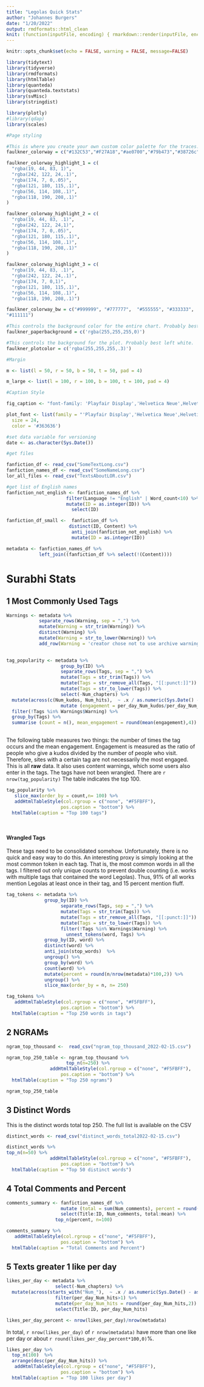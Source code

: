```yaml
---
title: "Legolas Quick Stats"
author: "Johannes Burgers"
date: "1/20/2022"
output: rmdformats::html_clean
knit: (function(inputFile, encoding) { rmarkdown::render(inputFile, encoding = encoding, output_file = file.path(dirname(inputFile), 'index.html')) })
---
```


```r
knitr::opts_chunk$set(echo = FALSE, warning = FALSE, message=FALSE)
```


```r

library(tidytext)
library(tidyverse)
library(rmdformats)
library(htmlTable)
library(quanteda)
library(quanteda.textstats)
library(svMisc)
library(stringdist)

library(plotly)
#library(qdap)
library(scales)
```

```r
#Page styling

#This is where you create your own custom color palette for the traces.
faulkner_colorway = c("#132C53","#F27A18","#ae0700","#79b473","#38726c","#76bed0","#6b2d5c","#448b2d","#e6d812")

faulkner_colorway_highlight_1 = c(
  "rgba(19, 44, 83, 1)",
  "rgba(242, 122, 24,.1)",
  "rgba(174, 7, 0,.05)",
  "rgba(121, 180, 115,.1)",
  "rgba(56, 114, 108,.1)",
  "rgba(118, 190, 208,.1)"
)

faulkner_colorway_highlight_2 = c(
  "rgba(19, 44, 83, .1)",
  "rgba(242, 122, 24,1)",
  "rgba(174, 7, 0,.05)",
  "rgba(121, 180, 115,.1)",
  "rgba(56, 114, 108,.1)",
  "rgba(118, 190, 208,.1)"
)

faulkner_colorway_highlight_3 = c(
  "rgba(19, 44, 83, .1)",
  "rgba(242, 122, 24,.1)",
  "rgba(174, 7, 0,1)",
  "rgba(121, 180, 115,.1)",
  "rgba(56, 114, 108,.1)",
  "rgba(118, 190, 208,.1)")

faulkner_colorway_bw = c("#999999", "#777777",	"#555555", "#333333",	
"#111111")

#This controls the background color for the entire chart. Probably best left white.
faulkner_paperbackground = c('rgba(255,255,255,0)')

#This controls the background for the plot. Probably best left white.
faulkner_plotcolor = c('rgba(255,255,255,.3)')

#Margin 

m <- list(l = 50, r = 50, b = 50, t = 50, pad = 4)

m_large <- list(l = 100, r = 100, b = 100, t = 100, pad = 4)

#Caption Style

fig_caption <- "font-family: 'Playfair Display','Helvetica Neue',Helvetica,Arial,sans-serif; font-weight: normal; font-size:90%"

plot_font <- list(family = "'Playfair Display','Helvetica Neue',Helvetica,Arial,sans-serif",
  size = 24,
  color = '#363636')
```

```r
#set data variable for versioning
date <- as.character(Sys.Date())
```


```r
#get files

fanfiction_df <- read_csv("SomeTextLong.csv")
fanfiction_names_df <- read_csv("SomeNameLong.csv")
lor_all_files <- read_csv("TextsAboutLOR.csv")
```

```r
#get list of English names
fanfiction_not_english <- fanfiction_names_df %>% 
                      filter(Language != "English" | Word_count<10) %>% 
                      mutate(ID = as.integer(ID)) %>% 
                        select(ID)

```

```r
fanfiction_df_small <-  fanfiction_df %>% 
                       distinct(ID, Content) %>% 
                        anti_join(fanfiction_not_english) %>% 
                        mutate(ID = as.integer(ID))
```


```r
metadata <- fanfiction_names_df %>% 
            left_join((fanfiction_df %>% select(!(Content))))
```



# Surabhi Stats

## 1 Most Commonly Used Tags


```r
Warnings <- metadata %>% 
            separate_rows(Warning, sep = ",") %>% 
            mutate(Warning = str_trim(Warning)) %>% 
            distinct(Warning) %>% 
            mutate(Warning = str_to_lower(Warning)) %>% 
            add_row(Warning = 'creator chose not to use archive warnings')
  

tag_popularity <- metadata %>% 
                    group_by(ID) %>% 
                    separate_rows(Tags, sep = ",") %>% 
                    mutate(Tags = str_trim(Tags)) %>% 
                    mutate(Tags = str_remove_all(Tags, "[[:punct:]]")) %>%  
                    mutate(Tags = str_to_lower(Tags)) %>% 
                    select(-Num_chapters) %>% 
  mutate(across(c(Num_kudos, Num_hits),  ~ .x / as.numeric(Sys.Date() - as.Date(Date_published)), .names = "per_day_{.col}"))  %>% 
                    mutate (engagement = per_day_Num_kudos/per_day_Num_hits) %>% 
  filter(!Tags %in% Warnings$Warning) %>%
  group_by(Tags) %>%
  summarise (count = n(), mean_engagement = round(mean(engagement),4))
                   
```
The following table measures two things: the number of times the tag occurs and the mean engagement. Engagement is measured as the ratio of people who give a kudos divided by the number of people who visit. Therefore, sites with a certain tag are not necessarily the most engaged. This is all **raw** data. It also uses content warnings, which some users also enter in the tags. The tags have not been wrangled. There are `r nrow(tag_popularity)` The table indicates the top 100.

```r
tag_popularity %>% 
   slice_max(order_by = count,n= 100) %>% 
   addHtmlTableStyle(col.rgroup = c("none", "#F5FBFF"),
                    pos.caption = "bottom") %>%
  htmlTable(caption = "Top 100 tags")

  
```

#### Wrangled Tags
These tags need to be consolidated somehow. Unfortunately, there is no quick and easy way to do this. An interesting proxy is simply looking at the most common token in each tag. That is, the most common words in all the tags. I filtered out only unique counts to prevent double counting (i.e. works with multiple tags that contained the word Legolas). Thus, 91% of all works mention Legolas at least once in their tag, and 15 percent mention fluff.

```r
tag_tokens <- metadata %>% 
              group_by(ID) %>% 
                    separate_rows(Tags, sep = ",") %>% 
                    mutate(Tags = str_trim(Tags)) %>% 
                    mutate(Tags = str_remove_all(Tags, "[[:punct:]]")) %>%  
                    mutate(Tags = str_to_lower(Tags)) %>% 
                    filter(!Tags %in% Warnings$Warning) %>%
                      unnest_tokens(word, Tags) %>%  
              group_by(ID, word) %>% 
              distinct(word) %>% 
              anti_join(stop_words)  %>% 
              ungroup() %>%
              group_by(word) %>% 
              count(word) %>% 
              mutate(percent = round(n/nrow(metadata)*100,2)) %>% 
              ungroup() %>% 
              slice_max(order_by = n, n= 250)

```

```r
tag_tokens %>% 
   addHtmlTableStyle(col.rgroup = c("none", "#F5FBFF"),
                    pos.caption = "bottom") %>%
  htmlTable(caption = "Top 250 words in tags")

```


## 2 NGRAMs

```r
ngram_top_thousand <-  read_csv("ngram_top_thousand_2022-02-15.csv")
```


```r
ngram_top_250_table <- ngram_top_thousand %>% 
                      top_n(n=250) %>% 
                addHtmlTableStyle(col.rgroup = c("none", "#F5FBFF"),
                    pos.caption = "bottom") %>%
  htmlTable(caption = "Top 250 ngrams")

ngram_top_250_table

```

## 3 Distinct Words

This is the distinct words total top 250. The full list is available on the CSV

```r
distinct_words <- read_csv("distinct_words_total2022-02-15.csv")
```


```r
distinct_words %>% 
top_n(n=50) %>% 
                addHtmlTableStyle(col.rgroup = c("none", "#F5FBFF"),
                    pos.caption = "bottom") %>%
  htmlTable(caption = "Top 50 distinct words")

```


## 4 Total Comments and Percent

```r
comments_summary <- fanfiction_names_df %>% 
                    mutate (total = sum(Num_comments), percent = round((Num_comments/sum(Num_comments)*100), 4), mean = round(mean(Num_comments),2)) %>% 
                    select(Title:ID, Num_comments, total:mean) %>% 
                  top_n(percent, n=100)

```




```r
comments_summary %>% 
   addHtmlTableStyle(col.rgroup = c("none", "#F5FBFF"),
                    pos.caption = "bottom") %>%
  htmlTable(caption = "Total Comments and Percent")

```

## 5 Texts greater 1 like per day

```r
likes_per_day <- metadata %>% 
                  select(-Num_chapters) %>% 
  mutate(across(starts_with("Num_"),  ~ .x / as.numeric(Sys.Date() - as.Date(Date_published)), .names = "per_day_{.col}")) %>% 
                  filter(per_day_Num_hits>1) %>%
                  mutate(per_day_Num_hits = round(per_day_Num_hits,2)) %>% 
                  select(Title:ID, per_day_Num_hits)

likes_per_day_percent <- nrow(likes_per_day)/nrow(metadata)

```

In total, `r nrow(likes_per_day)` of `r nrow(metadata)` have more than one like per day or about `r round(likes_per_day_percent*100,0)`%.

```r
likes_per_day %>% 
  top_n(100)  %>% 
  arrange(desc(per_day_Num_hits)) %>% 
   addHtmlTableStyle(col.rgroup = c("none", "#F5FBFF"),
                    pos.caption = "bottom") %>%
  htmlTable(caption = "Top 100 likes per day")

```

